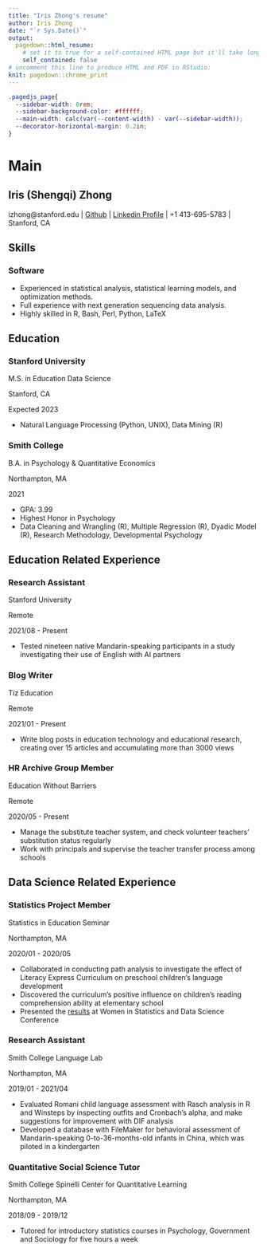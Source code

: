 ```yaml
---
title: "Iris Zhong's resume"
author: Iris Zhong
date: "`r Sys.Date()`"
output:
  pagedown::html_resume:
    # set it to true for a self-contained HTML page but it'll take longer to render
    self_contained: false
# uncomment this line to produce HTML and PDF in RStudio:
knit: pagedown::chrome_print
---
```


```css
.pagedjs_page{
  --sidebar-width: 0rem;
  --sidebar-background-color: #ffffff;
  --main-width: calc(var(--content-width) - var(--sidebar-width));
  --decorator-horizontal-margin: 0.2in;
}
```




Main
================================================================================

Iris (Shengqi) Zhong {#title}
--------------------------------------------------------------------------------


<i class="fa fa-envelope"></i> izhong@stanford.edu | <i class="fa fa-github"></i> [Github](https://github.com/Shengqi-Iris-Zhong) | <i class="fab fa-linkedin"></i> [Linkedin Profile](https://www.linkedin.com/in/shengqi-zhong-46049a165/) | <i class="fa fa-phone"></i> +1 413-695-5783 | <i class="fas fa-map-marker-alt"></i> Stanford, CA


Skills {#skills}
--------------------------------------------------------------------------------
### Software

\s

\s


- Experienced in statistical analysis, statistical learning models, and optimization methods.
- Full experience with next generation sequencing data analysis.
- Highly skilled in R, Bash, Perl, Python, LaTeX





Education {data-icon=graduation-cap data-concise=true}
--------------------------------------------------------------------------------

### Stanford University

M.S. in Education Data Science

Stanford, CA

Expected 2023

::: concise
* Natural Language Processing (Python, UNIX), Data Mining (R)

:::



### Smith College

B.A. in Psychology & Quantitative Economics

Northampton, MA

2021

::: concise
* GPA: 3.99
* Highest Honor in Psychology
* Data Cleaning and Wrangling (R), Multiple Regression (R), Dyadic Model (R), Research Methodology, Developmental Psychology
:::



Education Related Experience {data-icon=chalkboard-teacher}
--------------------------------------------------------------------------------

### Research Assistant

Stanford University

Remote

2021/08 - Present

- Tested nineteen native Mandarin-speaking participants in a study investigating their use of English with AI partners

### Blog Writer

Tiz Education

Remote

2021/01 - Present

- Write blog posts in education technology and educational research, creating over 15 articles and accumulating more than 3000 views

### HR Archive Group Member

Education Without Barriers

Remote

2020/05 - Present

-	Manage the substitute teacher system, and check volunteer teachers' substitution status regularly
-	Work with principals and supervise the teacher transfer process among schools

  

Data Science Related Experience {data-icon=table}
--------------------------------------------------------------------------------

### Statistics Project Member

Statistics in Education Seminar

Northampton, MA

2020/01 - 2020/05

-	Collaborated in conducting path analysis to investigate the effect of Literacy Express Curriculum on preschool children's language development
-	Discovered the curriculum's positive influence on children's reading comprehension ability at elementary school 
- Presented the [results](https://ww2.amstat.org/meetings/wsds/2020/onlineprogram/AbstractDetails.cfm?AbstractID=308527) at Women in Statistics and Data Science Conference


### Research Assistant

Smith College Language Lab

Northampton, MA

2019/01 - 2021/04

- Evaluated Romani child language assessment with Rasch analysis in R and Winsteps by inspecting outfits and Cronbach's alpha, and make suggestions for improvement with DIF analysis
- Developed a database with FileMaker for behavioral assessment of Mandarin-speaking 0-to-36-months-old infants in China, which was piloted in a kindergarten


### Quantitative Social Science Tutor 

Smith College Spinelli Center for Quantitative Learning

Northampton, MA

2018/09 - 2019/12

- Tutored for introductory statistics courses in Psychology, Government and Sociology for five hours a week

